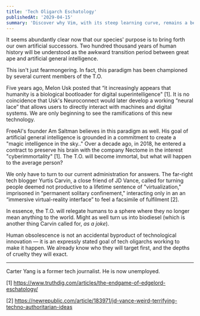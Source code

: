 ```yaml
---
title: 'Tech Oligarch Eschatology'
publishedAt: '2029-04-15'
summary: 'Discover why Vim, with its steep learning curve, remains a beloved tool among developers for editing code efficiently and effectively.'
---
```


It seems abundantly clear now that our species' purpose is to bring forth our own artificial successors. Two hundred thousand years of human history will be understood as the awkward transition period between great ape and artificial general intelligence.

This isn't just fearmongering. In fact, this paradigm has been championed by several current members of the T.O. 

Five years ago, Melon Usk posted that “it increasingly appears that humanity is a biological bootloader for digital superintelligence" [1]. It is no coincidence that Usk's Neuroconnect would later develop a working “neural lace” that allows users to directly interact with machines and digital systems. We are only beginning to see the ramifications of this new technology.

FreeAI's founder Am Saltman believes in this paradigm as well. His goal of artificial general intelligence is grounded in a commitment to create a "magic intelligence in the sky.." Over a decade ago, in 2018, he entered a contract to preserve his brain with the company Nectome in the interest "cyberimmortality" [1]. The T.O. will become immortal, but what will happen to the average person?

We only have to turn to our current administration for answers. The far-right tech blogger Yurtis Carvin, a close friend of JD Vance, called for turning people deemed not productive to a lifetime sentence of "virtualization," imprisoned in “permanent solitary confinement," interacting only in an an “immersive virtual-reality interface” to feel a facsimile of fulfilment [2].

In essence, the T.O. will relegate humans to a sphere where they no longer mean anything to the world. Might as well turn us into biodiesel (which is another thing Carvin called for, *as a joke*).

Human obsolescence is not an accidental byproduct of technological innovation — it is an expressly stated goal of tech oligarchs working to make it happen. We already know who they will target first, and the depths of cruelty they will exact.

---
Carter Yang is a former tech journalist. He is now unemployed.

[1] https://www.truthdig.com/articles/the-endgame-of-edgelord-eschatology/

[2] https://newrepublic.com/article/183971/jd-vance-weird-terrifying-techno-authoritarian-ideas